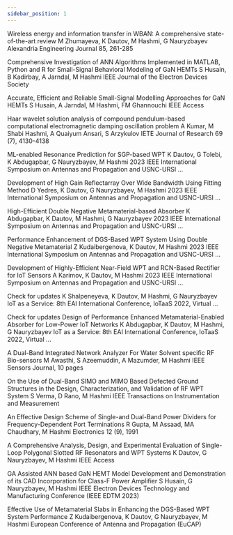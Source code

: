 ```yaml
---
sidebar_position: 1
---
```


Wireless energy and information transfer in WBAN: A comprehensive state-of-the-art review
M Zhumayeva, K Dautov, M Hashmi, G Nauryzbayev
Alexandria Engineering Journal 85, 261-285

Comprehensive Investigation of ANN Algorithms Implemented in MATLAB, Python and R for Small-Signal Behavioral Modeling of GaN HEMTs
S Husain, B Kadirbay, A Jarndal, M Hashmi
IEEE Journal of the Electron Devices Society

Accurate, Efficient and Reliable Small-Signal Modelling Approaches for GaN HEMTs
S Husain, A Jarndal, M Hashmi, FM Ghannouchi
IEEE Access

Haar wavelet solution analysis of compound pendulum-based computational electromagnetic damping oscillation problem
A Kumar, M Shabi Hashmi, A Quaiyum Ansari, S Arzykulov
IETE Journal of Research 69 (7), 4130-4138

ML-enabled Resonance Prediction for SGP-based WPT
K Dautov, G Tolebi, K Abdugapbar, G Nauryzbayev, M Hashmi
2023 IEEE International Symposium on Antennas and Propagation and USNC-URSI …

Development of High Gain Reflectarray Over Wide Bandwidth Using Fitting Method
D Yedres, K Dautov, G Nauryzbayev, M Hashmi
2023 IEEE International Symposium on Antennas and Propagation and USNC-URSI …

High-Efficient Double Negative Metamaterial-based Absorber
K Abdugapbar, K Dautov, M Hashmi, G Nauryzbayev
2023 IEEE International Symposium on Antennas and Propagation and USNC-URSI …

Performance Enhancement of DGS-Based WPT System Using Double Negative Metamaterial
Z Kudaibergenova, K Dautov, M Hashmi
2023 IEEE International Symposium on Antennas and Propagation and USNC-URSI …

Development of Highly-Efficient Near-Field WPT and RCN-Based Rectifier for IoT Sensors
A Karimov, K Dautov, M Hashmi
2023 IEEE International Symposium on Antennas and Propagation and USNC-URSI …

Check for updates
K Shalpeneyeva, K Dautov, M Hashmi, G Nauryzbayev
IoT as a Service: 8th EAI International Conference, IoTaaS 2022, Virtual …

Check for updates Design of Performance Enhanced Metamaterial-Enabled Absorber for Low-Power IoT Networks
K Abdugapbar, K Dautov, M Hashmi, G Nauryzbayev
IoT as a Service: 8th EAI International Conference, IoTaaS 2022, Virtual …

A Dual-Band Integrated Network Analyzer For Water Solvent specific RF Bio-sensors
M Awasthi, S Azeemuddin, A Mazumder, M Hashmi
IEEE Sensors Journal, 10 pages

On the Use of Dual-Band SIMO and MIMO Based Defected Ground Structures in the Design, Characterization, and Validation of RF WPT System
S Verma, D Rano, M Hashmi
IEEE Transactions on Instrumentation and Measurement

An Effective Design Scheme of Single-and Dual-Band Power Dividers for Frequency-Dependent Port Terminations
R Gupta, M Assaad, MA Chaudhary, M Hashmi
Electronics 12 (9), 1991

A Comprehensive Analysis, Design, and Experimental Evaluation of Single-Loop Polygonal Slotted RF Resonators and WPT Systems
K Dautov, G Nauryzbayev, M Hashmi
IEEE Access

GA Assisted ANN based GaN HEMT Model Development and Demonstration of its CAD Incorporation for Class-F Power Amplifier
S Husain, G Nauryzbayev, M Hashmi IEEE Electron Devices Technology and Manufacturing Conference (IEEE EDTM 2023)

Effective Use of Metamaterial Slabs in Enhancing the DGS-Based WPT System Performance
Z Kudaibergenova, K Dautov, G Nauryzbayev, M Hashmi
European Conference of Antenna and Propagation (EuCAP)